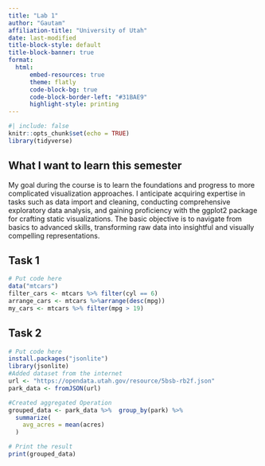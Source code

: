 ```yaml
---
title: "Lab 1"
author: "Gautam"
affiliation-title: "University of Utah"
date: last-modified
title-block-style: default
title-block-banner: true
format: 
  html:
      embed-resources: true
      theme: flatly
      code-block-bg: true
      code-block-border-left: "#31BAE9"
      highlight-style: printing
---
```


```r
#| include: false
knitr::opts_chunk$set(echo = TRUE)
library(tidyverse)
```


## What I want to learn this semester

My goal during the course is to learn the foundations and progress to more complicated visualization approaches. I anticipate acquiring expertise in tasks such as data import and cleaning, conducting comprehensive exploratory data analysis, and gaining proficiency with the ggplot2 package for crafting static visualizations. The basic objective is to navigate from basics to advanced skills, transforming raw data into insightful and visually compelling representations.

## Task 1

```r
# Put code here
data("mtcars")
filter_cars <- mtcars %>% filter(cyl == 6)
arrange_cars <- mtcars %>%arrange(desc(mpg))
my_cars <- mtcars %>% filter(mpg > 19)
```

## Task 2

```r
# Put code here
install.packages("jsonlite")
library(jsonlite)
#Added dataset from the internet
url <- "https://opendata.utah.gov/resource/5bsb-rb2f.json"
park_data <- fromJSON(url)

#Created aggregated Operation
grouped_data <- park_data %>%  group_by(park) %>%
  summarize(
    avg_acres = mean(acres)
  )

# Print the result
print(grouped_data)

```